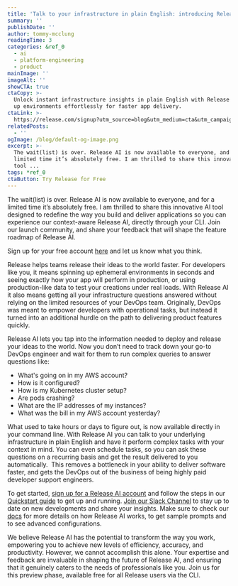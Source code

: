 ```yaml
---
title: 'Talk to your infrastructure in plain English: introducing Release AI'
summary: ''
publishDate: ''
author: tommy-mcclung
readingTime: 3
categories: &ref_0
  - ai
  - platform-engineering
  - product
mainImage: ''
imageAlt: ''
showCTA: true
ctaCopy: >-
  Unlock instant infrastructure insights in plain English with Release AI. Spin
  up environments effortlessly for faster app delivery.
ctaLink: >-
  https://release.com/signup?utm_source=blog&utm_medium=cta&utm_campaign=blog-cta&utm_content=talk-to-your-infrastructure-in-plain-english-introducing-release-ai
relatedPosts:
  - ''
ogImage: /blog/default-og-image.png
excerpt: >-
  The wait(list) is over. Release AI is now available to everyone, and for a
  limited time it’s absolutely free. I am thrilled to share this innovative AI
  tool ...
tags: *ref_0
ctaButton: Try Release for Free
---
```


The wait(list) is over. Release AI is now available to everyone, and for a limited time it’s absolutely free. I am thrilled to share this innovative AI tool designed to redefine the way you build and deliver applications so you can experience our context-aware Release AI, directly through your CLI. Join our launch community, and share your feedback that will shape the feature roadmap of Release AI.

Sign up for your free account [here](https://beta.release.com/ai/register) and let us know what you think.  

Release helps teams release their ideas to the world faster. For developers like you, it means spinning up ephemeral environments in seconds and seeing exactly how your app will perform in production, or using production-like data to test your creations under real loads. With Release AI it also means getting all your infrastructure questions answered without relying on the limited resources of your DevOps team. Originally, DevOps was meant to empower developers with operational tasks, but instead it turned into an additional hurdle on the path to delivering product features quickly.

Release AI lets you tap into the information needed to deploy and release your ideas to the world. Now you don’t need to track down your go-to DevOps engineer and wait for them to run complex queries to answer questions like:
*   What's going on in my AWS account?
*   How is it configured?
*   How is my Kubernetes cluster setup?
*   Are pods crashing?
*   What are the IP addresses of my instances?
*   What was the bill in my AWS account yesterday?

What used to take hours or days to figure out, is now available directly in your command line. With Release AI you can talk to your underlying infrastructure in plain English and have it perform complex tasks with your context in mind. You can even schedule tasks, so you can ask these questions on a recurring basis and get the result delivered to you automatically.  This removes a bottleneck in your ability to deliver software faster, and gets the DevOps out of the business of being highly paid developer support engineers.

To get started, [sign up for a Release AI account](https://beta.release.com/ai/register) and follow the steps in our [Quickstart guide](https://docs.release.com/release-ai/quickstart) to get up and running. [Join our Slack Channel](https://join.slack.com/t/release-ai/shared_invite/zt-20dxgp2o0-ePCXzsag6l8_i4HwOgRItg) to stay up to date on new developments and share your insights. Make sure to check our [docs](https://docs.release.com/release-ai/introduction) for more details on how Release AI works, to get sample prompts and to see advanced configurations.

We believe Release AI has the potential to transform the way you work, empowering you to achieve new levels of efficiency, accuracy, and productivity. However, we cannot accomplish this alone. Your expertise and feedback are invaluable in shaping the future of Release AI, and ensuring that it genuinely caters to the needs of professionals like you. Join us for this preview phase, available free for all Release users via the CLI.
